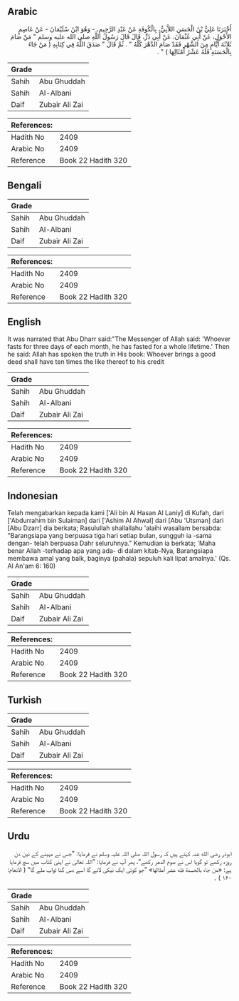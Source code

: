## Arabic


<div dir="rtl" lang="ar" style={{fontSize:'larger',backgroundColor:'#f8f9fa',padding:20}}>
أَخْبَرَنَا عَلِيُّ بْنُ الْحَسَنِ اللاَّنِيُّ، بِالْكُوفَةِ عَنْ عَبْدِ الرَّحِيمِ، - وَهُوَ ابْنُ سُلَيْمَانَ - عَنْ عَاصِمٍ الأَحْوَلِ، عَنْ أَبِي عُثْمَانَ، عَنْ أَبِي ذَرٍّ، قَالَ قَالَ رَسُولُ اللَّهِ صلى الله عليه وسلم ‏"‏ مَنْ صَامَ ثَلاَثَةَ أَيَّامٍ مِنَ الشَّهْرِ فَقَدْ صَامَ الدَّهْرَ كُلَّهُ ‏"‏ ‏.‏ ثُمَّ قَالَ ‏"‏ صَدَقَ اللَّهُ فِي كِتَابِهِ ‏(‏ مَنْ جَاءَ بِالْحَسَنَةِ فَلَهُ عَشْرُ أَمْثَالِهَا ‏)‏ ‏"‏ ‏.‏
</div>
<div style={{backgroundColor:'#f8f9fa',padding:20, marginBottom: 10}}><table> <thead> <tr> <th>Grade</th> <th></th> </tr> </thead> <tbody> <tr><td>Sahih</td><td>Abu Ghuddah</td></tr><tr><td>Sahih</td><td>Al-Albani</td></tr><tr><td>Daif</td><td>Zubair Ali Zai</td></tr></tbody></table><table> <thead> <tr> <th>References:</th> <th></th> </tr> </thead> <tbody><tr><td>Hadith No</td><td>2409</td></tr><tr><td>Arabic No</td><td>2409</td></tr><tr><td>Reference</td><td>Book 22 Hadith 320</td></tr></tbody></table></div>

## Bengali


<div dir="ltr" lang="bn" style={{fontSize:'larger',backgroundColor:'#f8f9fa',padding:20}}>

</div>
<div style={{backgroundColor:'#f8f9fa',padding:20, marginBottom: 10}}><table> <thead> <tr> <th>Grade</th> <th></th> </tr> </thead> <tbody> <tr><td>Sahih</td><td>Abu Ghuddah</td></tr><tr><td>Sahih</td><td>Al-Albani</td></tr><tr><td>Daif</td><td>Zubair Ali Zai</td></tr></tbody></table><table> <thead> <tr> <th>References:</th> <th></th> </tr> </thead> <tbody><tr><td>Hadith No</td><td>2409</td></tr><tr><td>Arabic No</td><td>2409</td></tr><tr><td>Reference</td><td>Book 22 Hadith 320</td></tr></tbody></table></div>

## English


<div dir="ltr" lang="en" style={{fontSize:'larger',backgroundColor:'#f8f9fa',padding:20}}>
It was narrated that Abu Dharr said:"The Messenger of Allah said: 'Whoever fasts for three days of each month, he has fasted for a whole lifetime.' Then he said: Allah has spoken the truth in His book: Whoever brings a good deed shall have ten times the like thereof to his credit
</div>
<div style={{backgroundColor:'#f8f9fa',padding:20, marginBottom: 10}}><table> <thead> <tr> <th>Grade</th> <th></th> </tr> </thead> <tbody> <tr><td>Sahih</td><td>Abu Ghuddah</td></tr><tr><td>Sahih</td><td>Al-Albani</td></tr><tr><td>Daif</td><td>Zubair Ali Zai</td></tr></tbody></table><table> <thead> <tr> <th>References:</th> <th></th> </tr> </thead> <tbody><tr><td>Hadith No</td><td>2409</td></tr><tr><td>Arabic No</td><td>2409</td></tr><tr><td>Reference</td><td>Book 22 Hadith 320</td></tr></tbody></table></div>

## Indonesian


<div dir="ltr" lang="id" style={{fontSize:'larger',backgroundColor:'#f8f9fa',padding:20}}>
Telah mengabarkan kepada kami ['Ali bin Al Hasan Al Laniy] di Kufah, dari ['Abdurrahim bin Sulaiman] dari ['Ashim Al Ahwal] dari [Abu 'Utsman] dari [Abu Dzarr] dia berkata; Rasulullah shallallahu 'alaihi wasallam bersabda: "Barangsiapa yang berpuasa tiga hari setiap bulan, sungguh ia -sama dengan- telah berpuasa Dahr seluruhnya." Kemudian ia berkata; 'Maha benar Allah -terhadap apa yang ada- di dalam kitab-Nya, Barangsiapa membawa amal yang baik, baginya (pahala) sepuluh kali lipat amalnya.' (Qs. Al An'am 6: 160)
</div>
<div style={{backgroundColor:'#f8f9fa',padding:20, marginBottom: 10}}><table> <thead> <tr> <th>Grade</th> <th></th> </tr> </thead> <tbody> <tr><td>Sahih</td><td>Abu Ghuddah</td></tr><tr><td>Sahih</td><td>Al-Albani</td></tr><tr><td>Daif</td><td>Zubair Ali Zai</td></tr></tbody></table><table> <thead> <tr> <th>References:</th> <th></th> </tr> </thead> <tbody><tr><td>Hadith No</td><td>2409</td></tr><tr><td>Arabic No</td><td>2409</td></tr><tr><td>Reference</td><td>Book 22 Hadith 320</td></tr></tbody></table></div>

## Turkish


<div dir="ltr" lang="tr" style={{fontSize:'larger',backgroundColor:'#f8f9fa',padding:20}}>

</div>
<div style={{backgroundColor:'#f8f9fa',padding:20, marginBottom: 10}}><table> <thead> <tr> <th>Grade</th> <th></th> </tr> </thead> <tbody> <tr><td>Sahih</td><td>Abu Ghuddah</td></tr><tr><td>Sahih</td><td>Al-Albani</td></tr><tr><td>Daif</td><td>Zubair Ali Zai</td></tr></tbody></table><table> <thead> <tr> <th>References:</th> <th></th> </tr> </thead> <tbody><tr><td>Hadith No</td><td>2409</td></tr><tr><td>Arabic No</td><td>2409</td></tr><tr><td>Reference</td><td>Book 22 Hadith 320</td></tr></tbody></table></div>

## Urdu


<div dir="rtl" lang="ur" style={{fontSize:'larger',backgroundColor:'#f8f9fa',padding:20}}>
ابوذر رضی الله عنہ کہتے ہیں کہ رسول اللہ صلی اللہ علیہ وسلم نے فرمایا: ”جس نے مہینے کے تین دن روزہ رکھے تو گویا اس نے صوم الدهر رکھے“، پھر آپ نے فرمایا: ”اللہ تعالیٰ نے اپنی کتاب میں سچ فرمایا ہے: «من جاء بالحسنة فله عشر أمثالها» ”جو کوئی ایک نیکی لائے گا اسے دس گنا ثواب ملے گا“ ( الانعام: ۱۶۰ ) ۔
</div>
<div style={{backgroundColor:'#f8f9fa',padding:20, marginBottom: 10}}><table> <thead> <tr> <th>Grade</th> <th></th> </tr> </thead> <tbody> <tr><td>Sahih</td><td>Abu Ghuddah</td></tr><tr><td>Sahih</td><td>Al-Albani</td></tr><tr><td>Daif</td><td>Zubair Ali Zai</td></tr></tbody></table><table> <thead> <tr> <th>References:</th> <th></th> </tr> </thead> <tbody><tr><td>Hadith No</td><td>2409</td></tr><tr><td>Arabic No</td><td>2409</td></tr><tr><td>Reference</td><td>Book 22 Hadith 320</td></tr></tbody></table></div>
